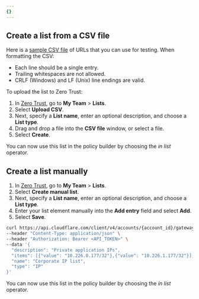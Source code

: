 ```yaml
---
{}
---
```



## Create a list from a CSV file

Here is a [sample CSV file](/cloudflare-one/static/list-test.csv) of URLs that you can use for testing. When formatting the CSV:

- Each line should be a single entry.
- Trailing whitespaces are not allowed.
- CRLF (Windows) and LF (Unix) line endings are valid.

To upload the list to Zero Trust:

1. In [Zero Trust](https://one.dash.cloudflare.com), go to **My Team** > **Lists**.
2. Select **Upload CSV**.
3. Next, specify a **List name**, enter an optional description, and choose a **List type**.
4. Drag and drop a file into the **CSV file** window, or select a file.
5. Select **Create**.

You can now use this list in the policy builder by choosing the _in list_ operator.

## Create a list manually

<Tabs syncKey="dashPlusAPI"> <TabItem label="Dashboard">

1. In [Zero Trust](https://one.dash.cloudflare.com), go to **My Team** > **Lists**.
2. Select **Create manual list**.
3. Next, specify a **List name**, enter an optional description, and choose a **List type**.
4. Enter your list element manually into the **Add entry** field and select **Add**.
5. Select **Save**.

</TabItem>

<TabItem label="API">

```bash
curl https://api.cloudflare.com/client/v4/accounts/{account_id}/gateway/lists \
--header "Content-Type: application/json" \
--header "Authorization: Bearer <API_TOKEN>" \
--data '{
  "description": "Private application IPs",
  "items": [{"value": "10.226.0.177/32"},{"value": "10.226.1.177/32"}],
  "name": "Corporate IP list",
  "type": "IP"
}'
```

</TabItem> </Tabs>

You can now use this list in the policy builder by choosing the _in list_ operator.
